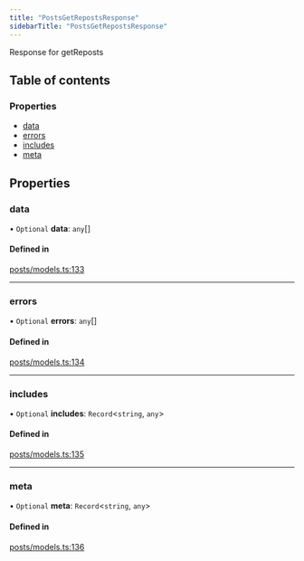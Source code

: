 ```yaml
---
title: "PostsGetRepostsResponse"
sidebarTitle: "PostsGetRepostsResponse"
---
```


Response for getReposts

## Table of contents

### Properties

- [data](/xdks/typescript/reference/interfaces/PostsGetRepostsResponse#data)
- [errors](/xdks/typescript/reference/interfaces/PostsGetRepostsResponse#errors)
- [includes](/xdks/typescript/reference/interfaces/PostsGetRepostsResponse#includes)
- [meta](/xdks/typescript/reference/interfaces/PostsGetRepostsResponse#meta)

## Properties

### data

• `Optional` **data**: `any`[]

#### Defined in

[posts/models.ts:133](https://github.com/xdevplatform/xdk/blob/298ca9350d035e40e7c8ee0753c50052819a41e2/xdk/typescript/src/posts/models.ts#L133)

___

### errors

• `Optional` **errors**: `any`[]

#### Defined in

[posts/models.ts:134](https://github.com/xdevplatform/xdk/blob/298ca9350d035e40e7c8ee0753c50052819a41e2/xdk/typescript/src/posts/models.ts#L134)

___

### includes

• `Optional` **includes**: `Record`\<`string`, `any`\>

#### Defined in

[posts/models.ts:135](https://github.com/xdevplatform/xdk/blob/298ca9350d035e40e7c8ee0753c50052819a41e2/xdk/typescript/src/posts/models.ts#L135)

___

### meta

• `Optional` **meta**: `Record`\<`string`, `any`\>

#### Defined in

[posts/models.ts:136](https://github.com/xdevplatform/xdk/blob/298ca9350d035e40e7c8ee0753c50052819a41e2/xdk/typescript/src/posts/models.ts#L136)
